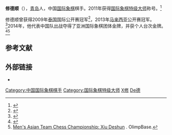 {{Infobox chess player
|image = Xiu Deshun.jpg
|name = 修德顺
|birthname = 
|country = {{PRC}}
|birth_date = {{Birth date and age|1989|02|01|df=y}}
|birth_place = {{CHN}}[[山東省|山東省]][[青岛市|青岛市]]
|death_date =
|death_place =
|title = [[国际象棋特级大师|特级大师]]（2011年）
|worldchampion = 
|peakrating = 2585（2013年9月）
|FideID = 8603693
}}
'''修德顺'''（{{bd|1989年|2月1日}}），[[青岛|青岛]]人，中国[[国际象棋|国际象棋]]棋手。2011年获得[[国际象棋特级大师|国际象棋特级大师]]称号。<ref>{{cite web|url=http://sports.sina.com.cn/go/2014-08-08/12537283767.shtml|title=北京君修国际象棋俱乐部招生 国际特大修德顺执教|publisher=新浪体育|date=2014-08-08|accessdate=2016-03-29|archive-date=2016-08-17|archive-url=https://web.archive.org/web/20160817003258/http://sports.sina.com.cn/go/2014-08-08/12537283767.shtml|dead-url=no}}</ref>

修德顺曾获得2009年[[泰国|泰国]]国际公开赛冠军<ref>{{Cite web |url=http://www.bangkokchess.com/ |title=Bangkok Chess Club |accessdate=2016-03-29 |archive-date=2020-11-09 |archive-url=https://web.archive.org/web/20201109185549/http://bangkokchess.com/ |dead-url=no }}</ref>，2013年[[马来西亚|马来西亚]]公开赛冠军。<ref>{{cite web|last1=Crowther|first1=Mark|title=TWIC 981: 0th IGB Dato Arthur Tan Malaysian Open 2013|url=http://www.theweekinchess.com/html/twic981.html#32|publisher=The Week in Chess|accessdate=30 October 2015|date=2013-08-26|archive-date=2020-02-09|archive-url=https://web.archive.org/web/20200209235607/http://theweekinchess.com/html/twic981.html#32|dead-url=no}}</ref>2014年，他代表中国队出战夺得了亚洲国际象棋团体金牌，并获个人台次金牌。<ref>{{cite web|title=Board Medals|url=http://an2014.ircf.ir/?page_id=230|website=Asian Nations Cup 2014|publisher=Iranian Chess Federation|accessdate=13 February 2016|deadurl=yes|archiveurl=https://web.archive.org/web/20160222160343/http://an2014.ircf.ir/?page_id=230|archivedate=2016年2月22日}}</ref><ref>[http://www.olimpbase.org/playersa/lhz1pz7a.html Men's Asian Team Chess Championship: Xiu Deshun] {{Wayback|url=http://www.olimpbase.org/playersa/lhz1pz7a.html |date=20161110105512 }}. OlimpBase.</ref>

== 参考文献 ==
{{reflist}}

== 外部链接 ==
*{{Chessgames player|id=98958}}
{{Chess-bio-stub}}

{{中国国际象棋特级大师}}

{{DEFAULTSORT:Xiu修}}
[[Category:中国国际象棋棋手|Category:中国国际象棋棋手]]
[[Category:国际象棋特级大师|Category:国际象棋特级大师]]
[[Category:青岛棋手|X修]]
[[Category:修姓|De德]]
